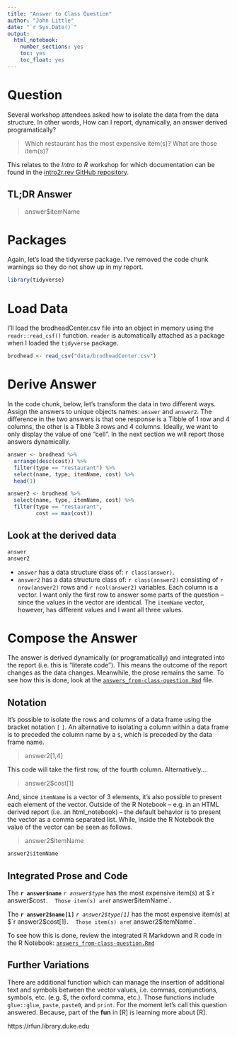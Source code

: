 ```yaml
---
title: "Answer to Class Question"
author: "John Little"
date: "`r Sys.Date()`"
output: 
  html_notebook: 
    number_sections: yes
    toc: yes
    toc_float: yes
---
```


# Question

Several workshop attendees asked how to isolate the data from the data structure.  In other words, How can I report, dynamically, an answer derived programatically? 

> Which restaurant has the most expensive item(s)?  What are those item(s)?

This relates to the *Intro to R* workshop for which documentation can be found in the [intro2r.rev GitHub repository](https://github.com/data-and-visualization/intro2r.rev).

## TL;DR Answer

> answer$itemName

# Packages

Again, let's load the tidyverse package.  I've removed the code chunk warnings so they do not show up in my report.

```r
library(tidyverse)
```

# Load Data

I'll load the brodheadCenter.csv file into an object in memory using the `readr::read_csf()` function.  `reader` is automatically attached as a package when I loaded the `tidyverse` package.

```r
brodhead <- read_csv("data/brodheadCenter.csv")
```

# Derive Answer

In the code chunk, below, let's transform the data in two different ways.  Assign the answers to unique objects names:  `answer` and `answer2`.  The difference in the two answers is that one response is a Tibble of 1 row and 4 columns, the other is a Tibble 3 rows and 4 columns.  Ideally, we want to only display the value of one "cell".  In the next section we will report those answers dynamically.

```r
answer <- brodhead %>% 
  arrange(desc(cost)) %>% 
  filter(type == "restaurant") %>% 
  select(name, type, itemName, cost) %>% 
  head(1) 

answer2 <- brodhead %>% 
  select(name, type, itemName, cost) %>% 
  filter(type == "restaurant",
         cost == max(cost)) 
```

##  Look at the derived data 

```r
answer
answer2
```

- `answer` has a data structure class of: `r class(answer)`.  
- `answer2` has a data structure class of: `r class(answer2)` consisting of `r nrow(answer2)` rows and `r ncol(answer2)` variables.  Each column is a vector.  I want only the first row to answer some parts of the question -- since the values in the vector are identical. The `itemName` vector, however, has different values and I want all three values.

# Compose the Answer 

The answer is derived dynamically (or programatically) and integrated into the report (i.e. this is "literate code").  This means the outcome of the report changes as the data changes.  Meanwhile, the prose remains the same.  To see how this is done, look at the [`answers_from-class-question.Rmd`](https://raw.githubusercontent.com/data-and-visualization/intro2r.rev/master/answer_from-class-question.Rmd) file.


## Notation

It's possible to isolate the rows and columns of a data frame using the bracket notation `[` `]`.  An alternative to isolating a column within a data frame is to preceded the column name by a `$`, which is preceded by the data frame name.

>  answer2[1,4]

This code will take the first row, of the fourth column.  Alternatively....

> answer2$cost[1]

And, since `itemName` is a vector of 3 elements, it's also possible to present each element of the vector.  Outside of the R Notebook -- e.g. in an HTML derived report (i.e. an html_notebook) -- the default behavior is to present the vector as a comma separated list.  While, inside the R Notebook the value of the vector can be seen as follows.

> answer2$itemName

```r
answer2$itemName
```



## Integrated Prose and Code

The **`r answer$name`** *`r answer$type`* has the most expensive item(s) at $`r answer$cost`.  Those item(s) are 
`r answer$itemName`.

The **`r answer2$name[1]`** *`r answer2$type[1]`* has the most expensive item(s) at $`r answer2$cost[1]`.  Those item(s) are 
`r answer2$itemName`.

To see how this is done, review the integrated R Markdown and R code in the R Notebook:  [`answers_from-class-question.Rmd`](https://raw.githubusercontent.com/data-and-visualization/intro2r.rev/master/answer_from-class-question.Rmd)

## Further Variations

There are additional function which can manage the insertion of additional text and symbols between the vector values, i.e. commas, conjunctions, symbols, etc. (e.g. $, the oxford comma, etc.).  Those functions include `glue::glue`, `paste`, `paste0`, and `print`.  For the moment let's call this question answered. Because, part of the **fun** in [R] is learning more about [R].  

https://rfun.library.duke.edu




